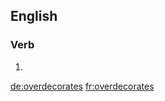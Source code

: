 ==English==

===Verb===
{{head|en|verb form}}

# {{en-third-person singular of|overdecorate}}

[[de:overdecorates]]
[[fr:overdecorates]]